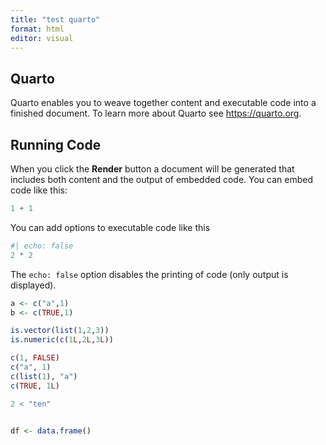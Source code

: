 ```yaml
---
title: "test quarto"
format: html
editor: visual
---
```


## Quarto

Quarto enables you to weave together content and executable code into a finished document. To learn more about Quarto see <https://quarto.org>.

## Running Code

When you click the **Render** button a document will be generated that includes both content and the output of embedded code. You can embed code like this:

```r
1 + 1
```

You can add options to executable code like this

```r
#| echo: false
2 * 2
```

The `echo: false` option disables the printing of code (only output is displayed).

```r
a <- c("a",1)
b <- c(TRUE,1)

is.vector(list(1,2,3))
is.numeric(c(1L,2L,3L))
```

```r
c(1, FALSE)
c("a", 1)
c(list(1), "a")
c(TRUE, 1L)

2 < "ten"


df <- data.frame()

```
